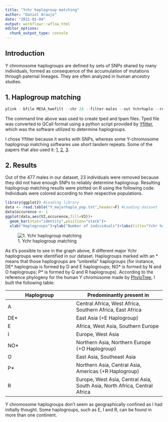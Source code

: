```yaml
---
title: "Ychr haplogroup matching"
author: "Daniel Araujo"
date: "2021-01-04"
output: workflowr::wflow_html
editor_options:
  chunk_output_type: console
---
```


## Introduction

Y chromosome haplogroups are defined by sets of SNPs shared by many individuals, formed as consequence of the accumulation of mutations through paternal lineages. They are often analyzed in human ancestry studies.

## 1. Haplogroup matching
```r
plink --bfile MESA_hwefilt --chr 24 --filter-males --out Ychrhaplo --recode --transpose
```
The command line above was used to create tped and tpam files. Tped file was converted to QCall format using a python script provided by [Yfitter](https://arxiv.org/abs/1407.7988), which was the software utilized to determine haplogroups.

I chose Yfitter because it works with SNPs, whereas some Y-chromosome haplogroup matching softwares use short tandem repeats. Some of the papers that also used it: [1](https://www.ncbi.nlm.nih.gov/pmc/articles/PMC5793196/), [2](https://www.nature.com/articles/ncomms9912), [3](https://www.sciencedirect.com/science/article/pii/S0092867418313801).

## 2. Results

Out of the 477 males in our dataset, 23 individuals were removed because they did not have enough SNPs to reliably determine haplogroup. Resulting haplogroup matching results were plotted on R using the following code. Individuals were colored according to their respective populations.

```r
library(ggplot2) #Loading library
data <- read.table("Y_majorhaplo_pop.txt",header=F) #Loading dataset
data$occurence <- 1
ggplot(data,aes(V2,occurence,fill=V3))+
  geom_bar(stat="identity",position="stack")+
  xlab("Haplogroups")+ylab("Number of individuals")+labs(title="Ychr haplogroup matching", fill="pop")
```

![1. Ychr haplogroup matching](assets/Ychr_haplogroup.png)

As it's possible to see in the graph above, 8 different major Ychr haplogroups were identified in our dataset. Haplogroups marked with an * means that those haplogroups are "umbrella" haplogroups (for instance, DE* haplogroup is formed by D and E haplogroups; NO* is formed by N and O haplogroups; P* is formed by Q and R haplogroups). According to the reference phylogeny for the human Y chromosome made by [PhyloTree](http://www.phylotree.org/Y/tree/index.htm), I built the following table:

Haplogroup|Predominantly present in
--------------|------------------
A | Central Africa, West Africa, Southern Africa, East Africa
DE* | East Asia (+E Haplogroup)
E | Africa, West Asia, Southern Europe
I | Europe, West Asia
NO* | Northern Asia, Northern Europe (+O Haplogroup)
O | East Asia, Southeast Asia
P* | Northern Asia, Central Asia, Americas (+R Haplogroup)
R | Europe, West Asia, Central Asia, South Asia, North Africa, Central Africa

Y chromosome haplogroups don't seem as geographically confined as I had initially thought. Some haplogroups, such as E, I and R, can be found in more than one continent. 